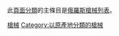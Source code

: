 此[[頁面分類|頁面分類]]的主條目是[[俄羅斯槍械列表|俄羅斯槍械列表]]。
{{Commonscat|Weapons of Russia}}

[[Category:俄罗斯武器|槍械]]
[[Category:以原產地分類的槍械|Category:以原產地分類的槍械]]